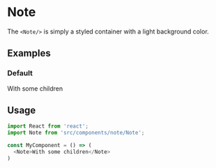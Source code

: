 
<Meta title="Misc|Note" component={Note}/>

# Note

The `<Note/>` is simply a styled container with a light background color.

## Examples

### Default

<Preview>
  <Story name="default">
    <Note>With some children</Note>
  </Story>
</Preview>

## Usage

```js
import React from 'react';
import Note from 'src/components/note/Note';

const MyComponent = () => (
  <Note>With some children</Note>
)
```
